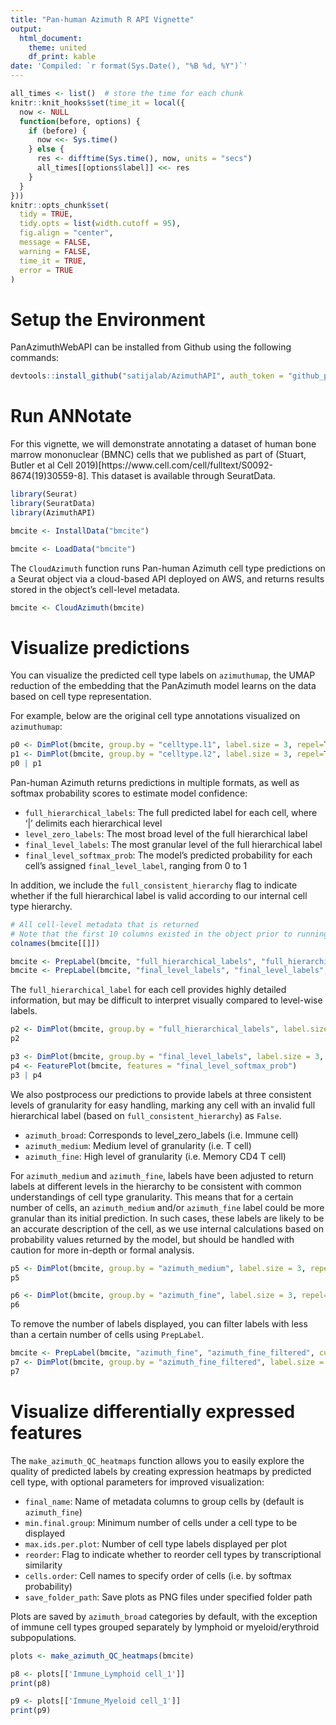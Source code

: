 ```yaml
---
title: "Pan-human Azimuth R API Vignette"
output:
  html_document:
    theme: united
    df_print: kable
date: 'Compiled: `r format(Sys.Date(), "%B %d, %Y")`'
---
```

```r
all_times <- list()  # store the time for each chunk
knitr::knit_hooks$set(time_it = local({
  now <- NULL
  function(before, options) {
    if (before) {
      now <<- Sys.time()
    } else {
      res <- difftime(Sys.time(), now, units = "secs")
      all_times[[options$label]] <<- res
    }
  }
}))
knitr::opts_chunk$set(
  tidy = TRUE,
  tidy.opts = list(width.cutoff = 95),
  fig.align = "center",
  message = FALSE,
  warning = FALSE,
  time_it = TRUE,
  error = TRUE
)
```

# Setup the Environment
PanAzimuthWebAPI can be installed from Github using the following commands:
```r
devtools::install_github("satijalab/AzimuthAPI", auth_token = "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")
```

# Run ANNotate
For this vignette, we will demonstrate annotating a dataset of human bone marrow mononuclear (BMNC) cells that we published as part of (Stuart, Butler et al Cell 2019)[https://www.cell.com/cell/fulltext/S0092-8674(19)30559-8]. This dataset is available through SeuratData.
```r
library(Seurat)
library(SeuratData)
library(AzimuthAPI)
```
```r
bmcite <- InstallData("bmcite")
```

```r
bmcite <- LoadData("bmcite")
```

The `CloudAzimuth` function runs Pan-human Azimuth cell type predictions on a Seurat object via a cloud-based API deployed on AWS, and returns results stored in the object's cell-level metadata. 

```r
bmcite <- CloudAzimuth(bmcite)
```

# Visualize predictions
You can visualize the predicted cell type labels on `azimuthumap`, the UMAP reduction of the embedding that the PanAzimuth model learns on the data based on cell type representation.

For example, below are the original cell type annotations visualized on `azimuthumap`:

```r
p0 <- DimPlot(bmcite, group.by = "celltype.l1", label.size = 3, repel=T, label=T) + NoLegend()
p1 <- DimPlot(bmcite, group.by = "celltype.l2", label.size = 3, repel=T, label=T) + NoLegend()
p0 | p1
```

Pan-human Azimuth returns predictions in multiple formats, as well as softmax probability scores to estimate model confidence:

* `full_hierarchical_labels`: The full predicted label for each cell, where '|' delimits each hierarchical level
* `level_zero_labels`: The most broad level of the full hierarchical label
* `final_level_labels`: The most granular level of the full hierarchical label
* `final_level_softmax_prob`: The model’s predicted probability for each cell’s assigned `final_level_label`, ranging from 0 to 1

In addition, we include the `full_consistent_hierarchy` flag to indicate whether if the full hierarchical label is valid according to our internal cell type hierarchy.

```r
# All cell-level metadata that is returned
# Note that the first 10 columns existed in the object prior to running Azimuth
colnames(bmcite[[]])
```
```r
bmcite <- PrepLabel(bmcite, "full_hierarchical_labels", "full_hierarchical_labels", cutoff=20)
bmcite <- PrepLabel(bmcite, "final_level_labels", "final_level_labels", cutoff=20)
```

The `full_hierarchical_label` for each cell provides highly detailed information, but may be difficult to interpret visually compared to level-wise labels. 

```r
p2 <- DimPlot(bmcite, group.by = "full_hierarchical_labels", label.size = 1.5, repel=T, label=T) + NoLegend()
p2
```
```r
p3 <- DimPlot(bmcite, group.by = "final_level_labels", label.size = 3, repel=T, label=T) + NoLegend()
p4 <- FeaturePlot(bmcite, features = "final_level_softmax_prob") 
p3 | p4
```

We also postprocess our predictions to provide labels at three consistent levels of granularity for easy handling, marking any cell with an invalid full hierarchical label (based on `full_consistent_hierarchy`) as `False`.  

* `azimuth_broad`: Corresponds to level_zero_labels (i.e. Immune cell)
* `azimuth_medium`: Medium level of granularity (i.e. T cell)
* `azimuth_fine`: High level of granularity (i.e. Memory CD4 T cell)

For `azimuth_medium` and `azimuth_fine`, labels have been adjusted to return labels at different levels in the hierarchy to be consistent with common understandings of cell type granularity. 
This means that for a certain number of cells, an `azimuth_medium` and/or `azimuth_fine` label could be more granular than its initial prediction. In such cases, these labels are likely to be an accurate description of the cell, as we use internal calculations based on probability values returned by the model, but should be handled with caution for more in-depth or formal analysis. 

```r
p5 <- DimPlot(bmcite, group.by = "azimuth_medium", label.size = 3, repel=T, label=T) + NoLegend()
p5
```
```r
p6 <- DimPlot(bmcite, group.by = "azimuth_fine", label.size = 3, repel=T, label=T) + NoLegend()
p6
```

To remove the number of labels displayed, you can filter labels with less than a certain number of cells using `PrepLabel`.

```r
bmcite <- PrepLabel(bmcite, "azimuth_fine", "azimuth_fine_filtered", cutoff=20)
p7 <- DimPlot(bmcite, group.by = "azimuth_fine_filtered", label.size = 3, repel=T, label=T) + NoLegend()
p7
```

# Visualize differentially expressed features
The `make_azimuth_QC_heatmaps` function allows you to easily explore the quality of predicted labels by creating expression heatmaps by predicted cell type, with optional parameters for improved visualization:

* `final_name`: Name of metadata columns to group cells by (default is `azimuth_fine`)
* `min.final.group`: Minimum number of cells under a cell type to be displayed
* `max.ids.per.plot`: Number of cell type labels displayed per plot
* `reorder`: Flag to indicate whether to reorder cell types by transcriptional similarity
* `cells.order`: Cell names to specify order of cells (i.e. by softmax probability)
* `save_folder_path`: Save plots as PNG files under specified folder path

Plots are saved by `azimuth_broad` categories by default, with the exception of immune cell types grouped separately by lymphoid or myeloid/erythroid subpopulations.

```r
plots <- make_azimuth_QC_heatmaps(bmcite)
```
```r
p8 <- plots[['Immune_Lymphoid cell_1']]
print(p8)
```
```r
p9 <- plots[['Immune_Myeloid cell_1']]
print(p9)
```